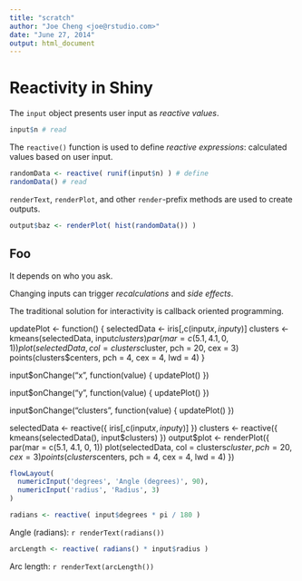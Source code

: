 ```yaml
---
title: "scratch"
author: "Joe Cheng <joe@rstudio.com>"
date: "June 27, 2014"
output: html_document
---
```




# Reactivity in Shiny

The `input` object presents user input as *reactive values*.
```r
input$n # read
```

The `reactive()` function is used to define *reactive expressions*: calculated values based on user input.
```r
randomData <- reactive( runif(input$n) ) # define
randomData() # read
```
`renderText`, `renderPlot`, and other `render`-prefix methods are used to create outputs.
```r
output$baz <- renderPlot( hist(randomData()) )
```


## Foo

It depends on who you ask.

Changing inputs can trigger *recalculations* and *side effects*.

The traditional solution for interactivity is callback oriented programming.


updatePlot <- function() {
  selectedData <- iris[,c(input$x, input$y)]
  clusters <- kmeans(selectedData, input$clusters)
  par(mar = c(5.1, 4.1, 0, 1))
  plot(selectedData,
       col = clusters$cluster,
       pch = 20, cex = 3)
  points(clusters$centers, pch = 4, cex = 4, lwd = 4)
}

input$onChange("x", function(value) {
  updatePlot()
})

input$onChange("y", function(value) {
  updatePlot()
})

input$onChange("clusters", function(value) {
  updatePlot()
})


selectedData <- reactive({
  iris[,c(input$x, input$y)]
})
clusters <- reactive({
  kmeans(selectedData(), input$clusters)
})
output$plot <- renderPlot({
  par(mar = c(5.1, 4.1, 0, 1))
  plot(selectedData,
       col = clusters$cluster,
       pch = 20, cex = 3)
  points(clusters$centers, pch = 4, cex = 4, lwd = 4)
})





```r
flowLayout(
  numericInput('degrees', 'Angle (degrees)', 90),
  numericInput('radius', 'Radius', 3)
)
```
```r
radians <- reactive( input$degrees * pi / 180 )
```

Angle (radians): `r renderText(radians())`

```r
arcLength <- reactive( radians() * input$radius )
```
Arc length: `r renderText(arcLength())`
